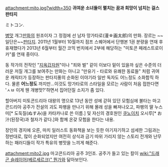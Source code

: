 attachment:mito.jpg?width=350
'''귀여운 소녀들이 펼치는 꿈과 희망이 넘치는 걸스 판타지'''

ミトコン.

[[병맛]] 개그[[만화]]의 원조이자 그 정점에 선 남자 망가타로(漫☆画太郎)의 만화. 장르는 ~~일단은~~[[판타지]]. 2011년 1월부터 10월까지 점프 스퀘어에서 단행본 1권 분량을 연재 후 휴재했다가 2013년 6월부터 월간 코믹 번치에서 2부에 해당하는 "미토콘 페레스트로이카"를 연재 중이다.

동 작가의 전작인 "[[지옥갑자원]]"이나 "죄와 벌" 같이 이보다 밑이 있을까 싶은 수준의 더러운 저질 개그를 보여주는 만화는 아니고 "만유기 - 타로와 유쾌한 동료들" 처럼 귀여운 캐릭터가 등장하는 판타지풍의 순화된 이야기라 일반 독자도 어느정도 소화함직 하다. 물론 '''어느정도''' 까지만...이것도 망가타로의 스타일을 모르는 사람이 처음 접한다면 'ㅅㅂ 이게 웬 개병맛?'하면서 집어던질 소지가 좀 있다.

할아버지 미토콘드리아 대왕의 명으로 13년 동안 성에 갇혀 있던 모험심에 불타는 마고콘드리아 공주가 전설의 괴도 파팽을 만나기 위해 몰래 성을 빠져나오고, 파팽의 딸 누스미[* 도둑질(ぬすみ)을 카타카나로 쓴 이름.] 및 자신의 경호원인 [[쿠노이치]] 오시루[* お汁(된장국)과 철자가 같다.]와 함께 온갖 모험을 한다는 내용.

장인의 경지에 오른, 마치 일러스트 동화책을 보는 듯한 아기자기하고 섬세한 그림과는 정반대로, 많이 순화되었지만 여전히 상식과 금기 따위 가리지 않는 스토리 전개와 난무하는 패러디들이 작가 특유의 병맛을 느끼게 해준다.

attachment:mito2.jpg
마고콘드리아 공주 3인조. 공주가 들고 있는 칼이 [[wiki:"드래곤 슬레이어(베르세르크)" 뭔가]]와 닮아보인다.
